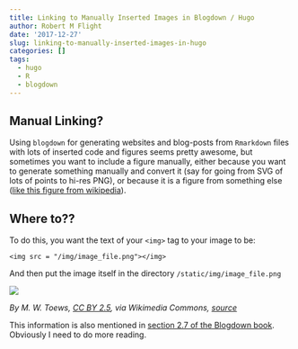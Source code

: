 ```yaml
---
title: Linking to Manually Inserted Images in Blogdown / Hugo
author: Robert M Flight
date: '2017-12-27'
slug: linking-to-manually-inserted-images-in-hugo
categories: []
tags:
  - hugo
  - R
  - blogdown
---
```


## Manual Linking?

Using `blogdown` for generating websites and blog-posts from `Rmarkdown` files 
with lots of inserted code and figures
seems pretty awesome, but sometimes you want to include a figure manually, either
because you want to generate something manually and convert it (say
for going from SVG of lots of points to hi-res PNG), or because it is a figure
from something else ([like this figure from wikipedia](https://upload.wikimedia.org/wikipedia/commons/8/8c/Standard_deviation_diagram.svg)).

## Where to??

To do this, you want the text of your `<img>` tag to your image to be: 

```
<img src = "/img/image_file.png"></img>
```

And then put the image itself in the directory `/static/img/image_file.png`

<img src = "/img/Standard_deviation_diagram.svg"></img>

*By M. W. Toews, [CC BY 2.5](http://creativecommons.org/licenses/by/2.5), via Wikimedia Commons, [source](https://upload.wikimedia.org/wikipedia/commons/8/8c/Standard_deviation_diagram.svg)*

This information is also mentioned in [section 2.7 of the Blogdown book](https://bookdown.org/yihui/blogdown/static-files.html). Obviously I need to 
do more reading.
